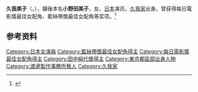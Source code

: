 '''久我美子'''（{{jpn|j=久我 美子|hg=くが よしこ|rm=Kuga Yoshiko}}，{{bd|1931年|1月21日||}}），婚後本名'''小野田美子'''，女，[[日本|日本]]演员，[[久我家|久我家]]出身。曾获得每日電影獎最佳女配角、藍絲帶獎最佳女配角等奖项。<ref>{{Cite web|title=** 田中絹代賞とは|url=http://www.aa.alpha-net.ne.jp/kinuyo21/kinuyosho.htm|accessdate=2021-04-13|work=田中絹代メモリアル協会|archive-date=2008-12-10|archive-url=https://web.archive.org/web/20081210032517/http://www.aa.alpha-net.ne.jp/kinuyo21/kinuyosho.htm}}</ref>

== 参考资料 ==
{{reflist}}

{{藍絲帶獎最佳女配角}}
{{每日電影獎最佳女配角}}
{{田中絹代獎}}

{{Authority control}}
{{DEFAULTSORT:Kuga, Yoshiko}}

[[Category:日本女演員|Category:日本女演員]]
[[Category:藍絲帶獎最佳女配角得主|Category:藍絲帶獎最佳女配角得主]]
[[Category:每日電影獎最佳女配角得主|Category:每日電影獎最佳女配角得主]]
[[Category:田中絹代獎得主|Category:田中絹代獎得主]]
[[Category:東京都區部出身人物|Category:東京都區部出身人物]]
[[Category:渡邊製作事務所藝人|Category:渡邊製作事務所藝人]]
[[Category:久我家|Category:久我家]]